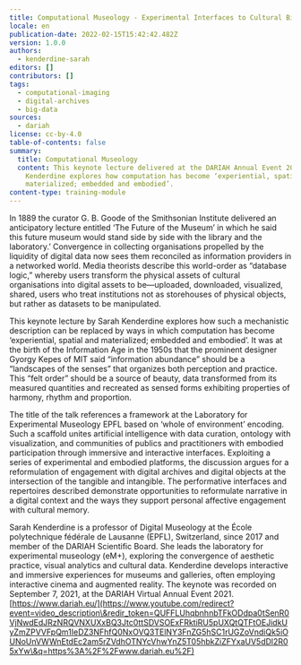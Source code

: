```yaml
---
title: Computational Museology - Experimental Interfaces to Cultural Big Data
locale: en
publication-date: 2022-02-15T15:42:42.482Z
version: 1.0.0
authors:
  - kenderdine-sarah
editors: []
contributors: []
tags:
  - computational-imaging
  - digital-archives
  - big-data
sources:
  - dariah
license: cc-by-4.0
table-of-contents: false
summary:
  title: Computational Museology
  content: This keynote lecture delivered at the DARIAH Annual Event 2021 by Sarah
    Kenderdine explores how computation has become ‘experiential, spatial and
    materialized; embedded and embodied’.
content-type: training-module
---
```

In 1889 the curator G. B. Goode of the Smithsonian Institute delivered an anticipatory lecture entitled ‘The Future of the Museum’ in which he said this future museum would stand side by side with the library and the laboratory.’ Convergence in collecting organisations propelled by the liquidity of digital data now sees them reconciled as information providers in a networked world. Media theorists describe this world-order as “database logic,” whereby users transform the physical assets of cultural organisations into digital assets to be—uploaded, downloaded, visualized, shared, users who treat institutions not as storehouses of physical objects, but rather as datasets to be manipulated.

This keynote lecture by Sarah Kenderdine explores how such a mechanistic description can be replaced by ways in which computation has become ‘experiential, spatial and materialized; embedded and embodied’. It was at the birth of the Information Age in the 1950s that the prominent designer Gyorgy Kepes of MIT said “information abundance” should be a “landscapes of the senses” that organizes both perception and practice. This “felt order” should be a source of beauty, data transformed from its measured quantities and recreated as sensed forms exhibiting properties of harmony, rhythm and proportion.

The title of the talk references a framework at the Laboratory for Experimental Museology EPFL based on ‘whole of environment’ encoding. Such a scaffold unites artificial intelligence with data curation, ontology with visualization, and communities of publics and practitioners with embodied participation through immersive and interactive interfaces. Exploiting a series of experimental and embodied platforms, the discussion argues for a reformulation of engagement with digital archives and digital objects at the intersection of the tangible and intangible. The performative interfaces and repertoires described demonstrate opportunities to reformulate narrative in a digital context and the ways they support personal affective engagement with cultural memory.

Sarah Kenderdine is a professor of Digital Museology at the École polytechnique fédérale de Lausanne (EPFL), Switzerland, since 2017 and member of the DARIAH Scientific Board. She leads the laboratory for experimental museology (eM+), exploring the convergence of aesthetic practice, visual analytics and cultural data. Kenderdine develops interactive and immersive experiences for museums and galleries, often employing interactive cinema and augmented reality. The keynote was recorded on September 7, 2021, at the DARIAH Virtual Annual Event 2021. [https://www.dariah.eu/](https://www.youtube.com/redirect?event=video_description\&redir_token=QUFFLUhqbnhnbTFkODdpa0tSenR0VjNwdEdJRzNRQVNXUXxBQ3Jtc0ttSDVSOExFRktiRU5pUXQtQTFtOEJidkUyZmZPVVFpQm1IeDZ3NFhfQ0NxOVQ3TElNY3FnZG5hSC1rUGZoVndiQk5iOUNoUnVWWnEtdEc2am5rZVdhOTNYcVhwYnZ5T05hbkZiZFYxaUV5dDl2R05xYw\&q=https%3A%2F%2Fwww.dariah.eu%2F)

<VideoCard provider="youtube" id="4I_ACsfJlDU" title="Computational Museology: Experimental Interfaces to Cultural Big Data" subtitle="Click here to view" image="images/sarah-kenderdine-image.png" />
